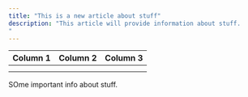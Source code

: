 ```yaml
---
title: "This is a new article about stuff"
description: "This article will provide information about stuff. 
"
---
```


| Column 1 | Column 2 | Column 3 |
| :------- | -------- | -------- |
|          |          |          |
|          |          |          |

<Info>
  SOme important info about stuff.
</Info>